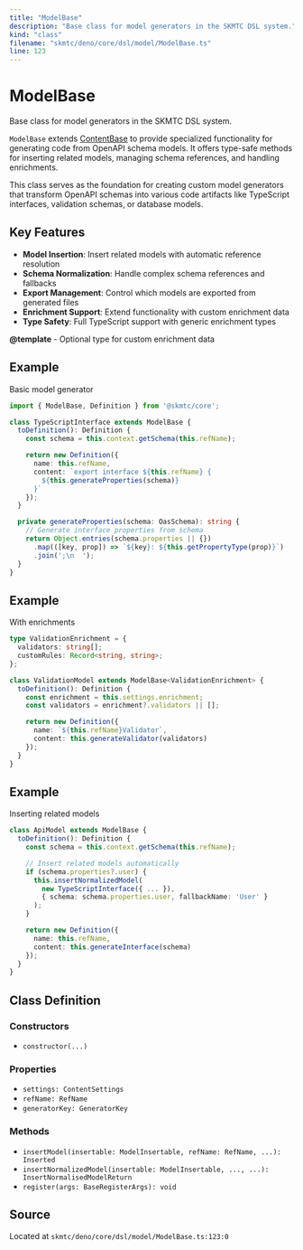 ```yaml
---
title: "ModelBase"
description: "Base class for model generators in the SKMTC DSL system."
kind: "class"
filename: "skmtc/deno/core/dsl/model/ModelBase.ts"
line: 123
---
```


# ModelBase

Base class for model generators in the SKMTC DSL system.

`ModelBase` extends [ContentBase](./content-base.mdx) to provide specialized functionality for
generating code from OpenAPI schema models. It offers type-safe methods for
inserting related models, managing schema references, and handling enrichments.

This class serves as the foundation for creating custom model generators that
transform OpenAPI schemas into various code artifacts like TypeScript interfaces,
validation schemas, or database models.

## Key Features

- **Model Insertion**: Insert related models with automatic reference resolution
- **Schema Normalization**: Handle complex schema references and fallbacks
- **Export Management**: Control which models are exported from generated files
- **Enrichment Support**: Extend functionality with custom enrichment data
- **Type Safety**: Full TypeScript support with generic enrichment types


**@template** - Optional type for custom enrichment data


## Example

Basic model generator
```typescript
import { ModelBase, Definition } from '@skmtc/core';

class TypeScriptInterface extends ModelBase {
  toDefinition(): Definition {
    const schema = this.context.getSchema(this.refName);

    return new Definition({
      name: this.refName,
      content: `export interface ${this.refName} {
        ${this.generateProperties(schema)}
      }`
    });
  }

  private generateProperties(schema: OasSchema): string {
    // Generate interface properties from schema
    return Object.entries(schema.properties || {})
      .map(([key, prop]) => `${key}: ${this.getPropertyType(prop)}`)
      .join(';\n  ');
  }
}
```


## Example

With enrichments
```typescript
type ValidationEnrichment = {
  validators: string[];
  customRules: Record<string, string>;
};

class ValidationModel extends ModelBase<ValidationEnrichment> {
  toDefinition(): Definition {
    const enrichment = this.settings.enrichment;
    const validators = enrichment?.validators || [];

    return new Definition({
      name: `${this.refName}Validator`,
      content: this.generateValidator(validators)
    });
  }
}
```


## Example

Inserting related models
```typescript
class ApiModel extends ModelBase {
  toDefinition(): Definition {
    const schema = this.context.getSchema(this.refName);

    // Insert related models automatically
    if (schema.properties?.user) {
      this.insertNormalizedModel(
        new TypeScriptInterface({ ... }),
        { schema: schema.properties.user, fallbackName: 'User' }
      );
    }

    return new Definition({
      name: this.refName,
      content: this.generateInterface(schema)
    });
  }
}
```

## Class Definition

### Constructors

- `constructor(...)`

### Properties

- `settings: ContentSettings`
- `refName: RefName`
- `generatorKey: GeneratorKey`

### Methods

- `insertModel(insertable: ModelInsertable, refName: RefName, ...): Inserted`
- `insertNormalizedModel(insertable: ModelInsertable, ..., ...): InsertNormalisedModelReturn`
- `register(args: BaseRegisterArgs): void`

## Source

Located at `skmtc/deno/core/dsl/model/ModelBase.ts:123:0`
